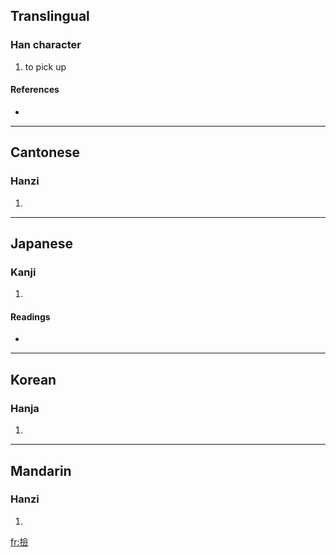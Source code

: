 {{see|捡}}
==Translingual==

===Han character===
{{Han char|rn=64|rad=手|as=13|sn=16|four=5808<sub>6</sub>|canj=手人一人 (QOMO)}}

# to pick up

====References====
* {{Han ref|kx=0457.240|dkj=12779|dj=0806.070|hdz=31970.150|uh=64BF|ud=25791|bh=BEDF|bd=48863}}

----

==Cantonese==

===Hanzi===
{{yue-hanzi|jyut=|y=gim2}}

# {{defn|Cantonese}}

----

==Japanese==

===Kanji===
{{ja-kanji|grade=|rs=手13}}

# {{defn|Japanese}}

====Readings====
* {{ja-readings|on=[[れん]] (ren), [[けん]] (ken)|kun=[[こまねく]] (komaneku)}}

----

==Korean==

===Hanja===
{{ko-hanja|hangeul=검|eumhun=|rv=geom|mr=kŏm|y=kem}}

# {{defn|Korean}}

----

==Mandarin==

===Hanzi===
{{cmn-hanzi|sim=捡|pin=[[jiǎn]] ([[jian3]]), [[liàn]] ([[lian4]])|wg=chien<sup>3</sup>, lien<sup>4</sup>}}

# {{defn|Mandarin}}

[[fr:撿]]